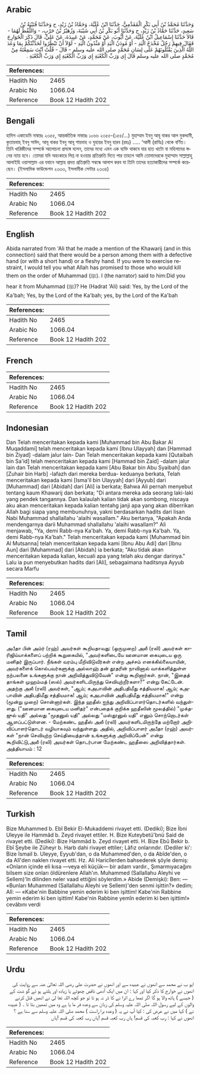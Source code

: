 ## Arabic


<div dir="rtl" lang="ar" style={{fontSize:'larger',backgroundColor:'#f8f9fa',padding:20}}>
وَحَدَّثَنَا مُحَمَّدُ بْنُ أَبِي بَكْرٍ الْمُقَدَّمِيُّ، حَدَّثَنَا ابْنُ عُلَيَّةَ، وَحَمَّادُ بْنُ زَيْدٍ، ح وَحَدَّثَنَا قُتَيْبَةُ بْنُ سَعِيدٍ، حَدَّثَنَا حَمَّادُ بْنُ زَيْدٍ، ح وَحَدَّثَنَا أَبُو بَكْرِ بْنُ أَبِي شَيْبَةَ، وَزُهَيْرُ بْنُ حَرْبٍ، - وَاللَّفْظُ لَهُمَا - قَالاَ حَدَّثَنَا إِسْمَاعِيلُ ابْنُ عُلَيَّةَ، عَنْ أَيُّوبَ، عَنْ مُحَمَّدٍ، عَنْ عَبِيدَةَ، عَنْ عَلِيٍّ، قَالَ ذَكَرَ الْخَوَارِجَ فَقَالَ فِيهِمْ رَجُلٌ مُخْدَجُ الْيَدِ - أَوْ مُودَنُ الْيَدِ أَوْ مَثْدُونُ الْيَدِ - لَوْلاَ أَنْ تَبْطَرُوا لَحَدَّثْتُكُمْ بِمَا وَعَدَ اللَّهُ الَّذِينَ يَقْتُلُونَهُمْ عَلَى لِسَانِ مُحَمَّدٍ صلى الله عليه وسلم - قَالَ - قُلْتُ آنْتَ سَمِعْتَهُ مِنْ مُحَمَّدٍ صلى الله عليه وسلم قَالَ إِي وَرَبِّ الْكَعْبَةِ إِي وَرَبِّ الْكَعْبَةِ إِي وَرَبِّ الْكَعْبَةِ ‏.‏
</div>
<div style={{backgroundColor:'#f8f9fa',padding:20, marginBottom: 10}}><table> <thead> <tr> <th>References:</th> <th></th> </tr> </thead> <tbody><tr><td>Hadith No</td><td>2465</td></tr><tr><td>Arabic No</td><td>1066.04</td></tr><tr><td>Reference</td><td>Book 12 Hadith 202</td></tr></tbody></table></div>

## Bengali


<div dir="ltr" lang="bn" style={{fontSize:'larger',backgroundColor:'#f8f9fa',padding:20}}>
হাদিস একাডেমি নাম্বারঃ ২৩৫৫, আন্তর্জাতিক নাম্বারঃ ১০৬৬ ২৩৫৫-(১৫৫/...) মুহাম্মাদ ইবনু আবূ বাকর আল মুকদ্দামী, কুতায়বাহ্ ইবনু সাঈদ, আবূ বাকর ইবনু আবূ শায়বাহ ও যুহায়র ইবনু হারব (রহঃ) ..... ‘আলী (রাযিঃ) থেকে বর্ণিত। তিনি খারিজীদের সম্পর্কে আলোচনা প্রসঙ্গে বলেন, তাদের মধ্যে এমন এক ব্যক্তি থাকবে যার হাত খাটো বা মহিলাদের স্তনের ন্যায় হবে। তোমরা যদি অহংকারে লিপ্ত না হওয়ার প্রতিশ্রুতি দিতে পার তাহলে আমি তোমাদেরকে মুহাম্মাদ সাল্লাল্লাহু আলাইহি ওয়াসাল্লাম এর যবানে আল্লাহ প্রদত্ত প্রতিশ্রুতি সম্বন্ধে আলাপ করব যা তিনি তাদের হত্যাকারীদের সম্পর্কে করেছেন। (ইসলামিক ফাউন্ডেশন ২৩৩৩, ইসলামীক সেন্টার ২৩৩৪)
</div>
<div style={{backgroundColor:'#f8f9fa',padding:20, marginBottom: 10}}><table> <thead> <tr> <th>References:</th> <th></th> </tr> </thead> <tbody><tr><td>Hadith No</td><td>2465</td></tr><tr><td>Arabic No</td><td>1066.04</td></tr><tr><td>Reference</td><td>Book 12 Hadith 202</td></tr></tbody></table></div>

## English


<div dir="ltr" lang="en" style={{fontSize:'larger',backgroundColor:'#f8f9fa',padding:20}}>
Abida narrated from 'Ali that he made a mention of the Khawarij (and in this connection) said that there would be a person among them with a defective hand (or with a short hand) or a fleshy hand. If you were to exercise restraint, I would tell you what Allah has promised to those who would kill them on the order of Muhammad (ﷺ). I (the narrator) said to him:Did you hear it from Muhammad (ﷺ)? He (Hadrat 'Ali) said: Yes, by the Lord of the Ka'bah; Yes, by the Lord of the Ka'bah; yes, by the Lord of the Ka'bah
</div>
<div style={{backgroundColor:'#f8f9fa',padding:20, marginBottom: 10}}><table> <thead> <tr> <th>References:</th> <th></th> </tr> </thead> <tbody><tr><td>Hadith No</td><td>2465</td></tr><tr><td>Arabic No</td><td>1066.04</td></tr><tr><td>Reference</td><td>Book 12 Hadith 202</td></tr></tbody></table></div>

## French


<div dir="ltr" lang="fr" style={{fontSize:'larger',backgroundColor:'#f8f9fa',padding:20}}>

</div>
<div style={{backgroundColor:'#f8f9fa',padding:20, marginBottom: 10}}><table> <thead> <tr> <th>References:</th> <th></th> </tr> </thead> <tbody><tr><td>Hadith No</td><td>2465</td></tr><tr><td>Arabic No</td><td>1066.04</td></tr><tr><td>Reference</td><td>Book 12 Hadith 202</td></tr></tbody></table></div>

## Indonesian


<div dir="ltr" lang="id" style={{fontSize:'larger',backgroundColor:'#f8f9fa',padding:20}}>
Dan Telah menceritakan kepada kami [Muhammad bin Abu Bakar Al Muqaddami] telah menceritakan kepada kami [Ibnu Ulayyah] dan [Hammad bin Ziyad] -dalam jalur lain- Dan Telah menceritakan kepada kami [Qutaibah bin Sa'id] telah menceritakan kepada kami [Hammad bin Zaid] -dalam jalur lain dan Telah menceritakan kepada kami [Abu Bakar bin Abu Syaibah] dan [Zuhair bin Harb] -lafazh dari mereka berdua- keduanya berkata, Telah menceritakan kepada kami [Isma'il bin Ulayyah] dari [Ayyub] dari [Muhammad] dari [Abidah] dari [Ali] ia berkata; Bahwa Ali pernah menyebut tentang kaum Khawarij dan berkata; "Di antara mereka ada seorang laki-laki yang pendek tangannya. Dan kalaulah kalian tidak akan sombong, niscaya aku akan menceritakan kepada kalian tentahg janji apa yang akan diberrikan Allah bagi siapa yang membunuhnya, yakni berdasarkan hadits dari lisan Nabi Muhammad shallallahu 'alaihi wasallam." Aku bertanya, "Apakah Anda mendengarnya darii Muhammad shallallahu 'alaihi wasallam?" Ali menjawab, "Ya, demi Rabb-nya Ka'bah. Ya, demi Rabb-nya Ka'bah. Ya, demi Rabb-nya Ka'bah." Telah menceritakan kepada kami [Muhammad bin Al Mutsanna] telah menceritakan kepada kami [Ibnu Abu Adi] dari [Ibnu Aun] dari [Muhammad] dari [Abidah] ia berkata; "Aku tidak akan menceritakan kepada kalian, kecuali apa yang telah aku dengar darinya." Lalu ia pun menyebutkan hadits dari [Ali], sebagaimana haditsnya Ayyub secara Marfu
</div>
<div style={{backgroundColor:'#f8f9fa',padding:20, marginBottom: 10}}><table> <thead> <tr> <th>References:</th> <th></th> </tr> </thead> <tbody><tr><td>Hadith No</td><td>2465</td></tr><tr><td>Arabic No</td><td>1066.04</td></tr><tr><td>Reference</td><td>Book 12 Hadith 202</td></tr></tbody></table></div>

## Tamil


<div dir="ltr" lang="ta" style={{fontSize:'larger',backgroundColor:'#f8f9fa',padding:20}}>
அபீதா பின் அம்ர் (ரஹ்) அவர்கள் கூறியதாவது: (ஒருமுறை) அலீ (ரலி) அவர்கள் காரிஜிய்யாக்களைப் பற்றிக் கூறுகையில், "அவர்களிடையே ஊனமான கையுடைய ஒரு மனிதர் இருப்பார். நீங்கள் வரம்பு மீறிவிடுவீர்கள் என்ற அச்சம் எனக்கில்லையாயின், அவர்களைக் கொல்பவர்களுக்கு அல்லாஹ் தன் தூதரின் நாவினால் வாக்களித்துள்ள நற்பலனை உங்களுக்கு நான் அறிவித்துவிடுவேன்" என்று கூறினார்கள். நான், "இதைத் தாங்கள் முஹம்மத் (ஸல்) அவர்களிடமிருந்து செவியுற்றீர்களா?" என்று கேட்டேன். அதற்கு அலீ (ரலி) அவர்கள், "ஆம்; கஅபாவின் அதிபதிமீது சத்தியமாக! ஆம்; கஅபாவின் அதிபதிமீது சத்தியமாக! ஆம்; கஅபாவின் அதிபதிமீது சத்தியமாக!" என்று (மூன்று முறை) சொன்னார்கள். இந்த ஹதீஸ் ஐந்து அறிவிப்பாளர்தொடர்களில் வந்துள்ளது. ("ஊனமான கையுடைய மனிதர்" என்பதைக் குறிக்க ஹதீஸின் மூலத்தில்) "முக்தஜுல் யதி" அல்லது "மூதனுல் யதி" அல்லது "மஸ்தூனுல் யதி" எனும் சொற்றொடர்கள் ஆளப்பட்டுள்ளன. - மேற்கண்ட ஹதீஸ் அலீ (ரலி) அவர்களிடமிருந்தே மற்றோர் அறிவிப்பாளர்தொடர் வழியாகவும் வந்துள்ளது. அதில், அறிவிப்பாளர் அபீதா (ரஹ்) அவர்கள் "நான் செவியுற்ற செய்தியைத்தான் உங்களுக்கு அறிவிப்பேன்" என்று கூறிவிட்டு,அலீ (ரலி) அவர்கள் தொடர்பான மேற்கண்ட ஹதீஸை அறிவித்தார்கள். அத்தியாயம் : 12
</div>
<div style={{backgroundColor:'#f8f9fa',padding:20, marginBottom: 10}}><table> <thead> <tr> <th>References:</th> <th></th> </tr> </thead> <tbody><tr><td>Hadith No</td><td>2465</td></tr><tr><td>Arabic No</td><td>1066.04</td></tr><tr><td>Reference</td><td>Book 12 Hadith 202</td></tr></tbody></table></div>

## Turkish


<div dir="ltr" lang="tr" style={{fontSize:'larger',backgroundColor:'#f8f9fa',padding:20}}>
Bize Muhammed b. Ebî Bekir El-Mukaddemi rivayet etti. (Dediki); Bize İbni Uleyye ile Hammâd b. Zeyd rivayet ettiler. H. Bize Kuteybetü'bnü Said de rivayet etti. (Dediki): Bize Hammâd b. Zeyd rivayet etti. H. Bize Ebû Bekir b. Ebî Şeybe ile Züheyr b. Harb dahi rivayet ettiler; Lâfız onlarındır. (Dediler ki': Bize İsmail b. Uleyye, Eyyub'dan, o da Muhammed'den, o da Abîde'den, o da Alî'den naklen rivayet etti. Hz. Ali Haricîlerden bahsederek şöyle demiş: «Onların içinde eli kısa —veya eli küçük— bir adam vardır., Şımarmıyacağını bilsem size onları öldürenlere Allah'ın. Muhammed (Sallallahu Aleyhi ve Sellem)'ln dilinden neler vaad ettiğini söylerdim.» Abide (Demişki): Ben: — «Bunları Muhammed (Sallallahu Aleyhi ve Sellem)'den senmi işittin?» dedim; Alî: — «Kabe'nin Babbine yemin ederim ki ben işittim! Kabe'nin Rabbine yemin ederim ki ben işittim! Kabe'nin Rabbine yemîn ederim ki ben işittim!» cevâbını verdi
</div>
<div style={{backgroundColor:'#f8f9fa',padding:20, marginBottom: 10}}><table> <thead> <tr> <th>References:</th> <th></th> </tr> </thead> <tbody><tr><td>Hadith No</td><td>2465</td></tr><tr><td>Arabic No</td><td>1066.04</td></tr><tr><td>Reference</td><td>Book 12 Hadith 202</td></tr></tbody></table></div>

## Urdu


<div dir="rtl" lang="ur" style={{fontSize:'larger',backgroundColor:'#f8f9fa',padding:20}}>
ایو ب نے محمد سے انھوں نے عبیدہ سے اور انھوں نے حضرت علی رضی اللہ تعالیٰ عنہ سے روایت کی انھوں نے خوارج کا ذکر کیا اور کہا : ان میں ایک آدمی ناقص چھوٹے یا زیادہ اور ہلتے ہو ئے گو شت کے ( جیسے ) ہاتھ والا ہو گا اگر تمھا رے اترا نے کا ڈر نہ ہو تا تو جو کچھ اللہ تعا لیٰ نے انھیں قتل کرنے والوں کے لیے رسول اللہ صلی اللہ علیہ وسلم کی زبان سے وعدہ فر ما یا ہے وہ میں تمھیں بتا تا ۔ ( عبیدہ نے ) کہا میں نے عرض کی : کیا آپ نے یہ ( وعدہ برا راست ) محمد صلی اللہ علیہ وسلم سے سنا ہے ؟ انھوں نے کہا : رب کعبہ کی قسم! ہاں رب کعبہ قسم !ہاں رب کعبہ کی قسم !ہاں
</div>
<div style={{backgroundColor:'#f8f9fa',padding:20, marginBottom: 10}}><table> <thead> <tr> <th>References:</th> <th></th> </tr> </thead> <tbody><tr><td>Hadith No</td><td>2465</td></tr><tr><td>Arabic No</td><td>1066.04</td></tr><tr><td>Reference</td><td>Book 12 Hadith 202</td></tr></tbody></table></div>